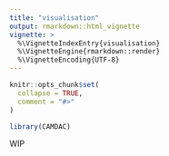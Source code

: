 ```yaml
---
title: "visualisation"
output: rmarkdown::html_vignette
vignette: >
  %\VignetteIndexEntry{visualisation}
  %\VignetteEngine{rmarkdown::render}
  %\VignetteEncoding{UTF-8}
---
```


```r
knitr::opts_chunk$set(
  collapse = TRUE,
  comment = "#>"
)
```

```r
library(CAMDAC)
```

WIP
